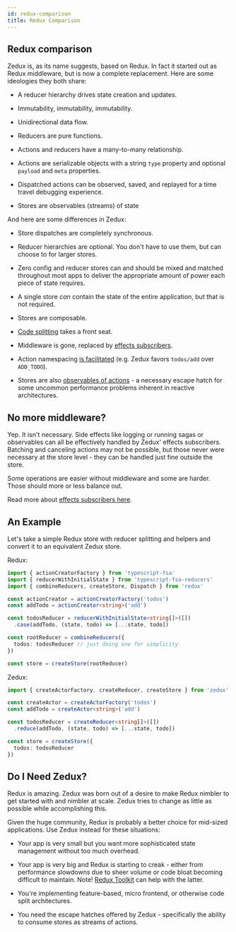 ```yaml
---
id: redux-comparison
title: Redux Comparison
---
```


## Redux comparison

Zedux is, as its name suggests, based on Redux. In fact it started out as Redux middleware, but is now a complete replacement. Here are some ideologies they both share:

- A reducer hierarchy drives state creation and updates.

- Immutability, immutability, immutability.

- Unidirectional data flow.

- Reducers are pure functions.

- Actions and reducers have a many-to-many relationship.

- Actions are serializable objects with a string `type` property and optional `payload` and `meta` properties.

- Dispatched actions can be observed, saved, and replayed for a time travel debugging experience.

- Stores are observables (streams) of state

And here are some differences in Zedux:

- Store dispatches are completely synchronous.

- Reducer hierarchies are optional. You don't have to use them, but can choose to for larger stores.

- Zero config and reducer stores can and should be mixed and matched throughout most apps to deliver the appropriate amount of power each piece of state requires.

- A single store _can_ contain the state of the entire application, but that is not required.

- Stores are composable.

- [Code splitting](FIXME) takes a front seat.

- Middleware is gone, replaced by [effects subscribers](FIXME).

- Action namespacing [is facilitated](/docs/api/act.namespace.md) (e.g. Zedux favors `todos/add` over `ADD_TODO`).

- Stores are also [observables of actions](FIXME) - a necessary escape hatch for some uncommon performance problems inherent in reactive architectures.

## No more middleware?

Yep. It isn't necessary. Side effects like logging or running sagas or observables can all be effectively handled by Zedux' effects subscribers. Batching and canceling actions may not be possible, but those never were necessary at the store level - they can be handled just fine outside the store.

Some operations are easier without middleware and some are harder. Those should more or less balance out.

Read more about [effects subscribers here](FIXME).

## An Example

Let's take a simple Redux store with reducer splitting and helpers and convert it to an equivalent Zedux store.

Redux:

```ts
import { actionCreatorFactory } from 'typescript-fsa'
import { reducerWithInitialState } from 'typescript-fsa-reducers'
import { combineReducers, createStore, Dispatch } from 'redux'

const actionCreator = actionCreatorFactory('todos')
const addTodo = actionCreator<string>('add')

const todosReducer = reducerWithInitialState<string[]>([])
  .case(addTodo, (state, todo) => [...state, todo])

const rootReducer = combineReducers({
  todos: todosReducer // just doing one for simplicity
})

const store = createStore(rootReducer)
```

Zedux:

```ts
import { createActorFactory, createReducer, createStore } from 'zedux'

const createActor = createActorFactory('todos')
const addTodo = createActor<string>('add')

const todosReducer = createReducer<string[]>([])
  .reduce(addTodo, (state, todo) => [...state, todo])

const store = createStore({
  todos: todosReducer
})
```

## Do I Need Zedux?

Redux is amazing. Zedux was born out of a desire to make Redux nimbler to get started with and nimbler at scale. Zedux tries to change as little as possible while accomplishing this.

Given the huge community, Redux is probably a better choice for mid-sized applications. Use Zedux instead for these situations:

- Your app is very small but you want more sophisticated state management without too much overhead.

- Your app is very big and Redux is starting to creak - either from performance slowdowns due to sheer volume or code bloat becoming difficult to maintain. Note! [Redux Toolkit](https://redux-toolkit.js.org/) can help with the latter.

- You're implementing feature-based, micro frontend, or otherwise code split architectures.

- You need the escape hatches offered by Zedux - specifically the ability to consume stores as streams of actions.
